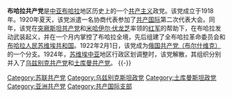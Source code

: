 '''布哈拉共产党'''是[[中亚|中亚]][[布哈拉|布哈拉]]地区历史上的一个[[共产主义|共产主义]]政党。该党成立于1918年。1920年夏天，该党派遣一名协商代表参加了[[共产国际|共产国际]]第二次代表大会。同年，该党在[[突厥斯坦共产党|突厥斯坦共产党]]和[[米哈伊尔·伏龙芝|米哈伊尔·伏龙芝]]率领的[[苏联红军|红军]]的帮助下，在布哈拉发动武装起义，并在一个月内掌控了布哈拉全境，先后组建了全布哈拉革命委员会和[[布哈拉人民苏维埃共和国|布哈拉人民苏维埃共和国]]。1922年2月1日，该党成为[[俄国共产党（布尔什维克）|俄国共产党（布尔什维克）]]的一个分支。1924年，[[苏维埃中亚|苏维埃中亚]]地区行政区划调整时，该党解散，其组织分别并入了[[乌兹别克共产党|乌兹别克共产党]]和[[土库曼共产党|土库曼共产党]]。
{{-}}
{{苏联共产党}}
[[Category:苏联共产党|Category:苏联共产党]]
[[Category:乌兹别克斯坦政党|Category:乌兹别克斯坦政党]]
[[Category:土库曼斯坦政党|Category:土库曼斯坦政党]]
[[Category:亚洲共产党|Category:亚洲共产党]]
[[Category:共产国际支部|Category:共产国际支部]]